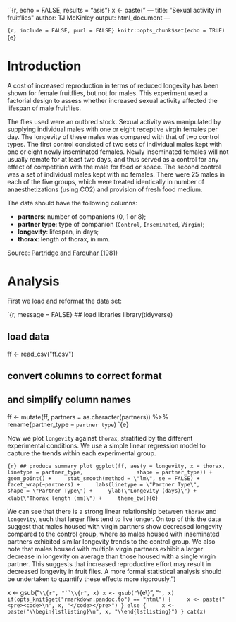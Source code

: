 ``{r, echo = FALSE, results = "asis"}
x <- paste("
---
title: \"Sexual activity in fruitflies\"
author: TJ McKinley
output: html_document
---

`{r, include = FALSE, purl = FALSE}
knitr::opts_chunk$set(echo = TRUE)
`{e}

# Introduction

A cost of increased reproduction in terms of reduced longevity has been shown for female fruitflies, but not for males. This experiment used a factorial design to assess whether increased sexual activity affected the lifespan of male fruitflies.

The flies used were an outbred stock. Sexual activity was manipulated by supplying individual males with one or eight receptive virgin females per day. The longevity of these males was compared with that of two control types. The first control consisted of two sets of individual males kept with one or eight newly inseminated females. Newly inseminated females will not usually remate for at least two days, and thus served as a control for any effect of competition with the male for food or space. The second control was a set of individual males kept with no females. There were 25 males in each of the five groups, which were treated identically in number of anaesthetizations (using CO2) and provision of fresh food medium.

The data should have the following columns:

* **partners**: number of companions (0, 1 or 8);
* **partner type**: type of companion (`Control`, `Inseminated`, `Virgin`);
* **longevity**: lifespan, in days;
* **thorax**: length of thorax, in mm.

Source: [Partridge and Farquhar (1981)](http://www.annualreviews.org/doi/pdf/10.1146/annurev.pu.04.050183.001103)

# Analysis

First we load and reformat the data set:

`{r, message = FALSE}
## load libraries
library(tidyverse)

## load data
ff <- read_csv(\"ff.csv\")

## convert columns to correct format
## and simplify column names
ff <- mutate(ff, partners = as.character(partners)) %>%
    rename(partner_type = `partner type`)
`{e}

Now we plot `longevity` against `thorax`, stratified by the different experimental conditions. We use a simple linear regression model to capture the trends within each experimental group.

`{r}
## produce summary plot
ggplot(ff, aes(y = longevity, x = thorax, 
               linetype = partner_type, 
               shape = partner_type)) +
    geom_point() +
    stat_smooth(method = \"lm\", se = FALSE) +
    facet_wrap(~partners) +
    labs(linetype = \"Partner Type\", 
         shape = \"Partner Type\") +
    ylab(\"Longevity (days)\") +
    xlab(\"Thorax length (mm)\") +
    theme_bw()
`{e}

We can see that there is a strong linear relationship between `thorax` and `longevity`, such that larger flies tend to live longer. On top of this the data suggest that males housed with virgin partners show decreased longevity compared to the control group, where as males housed with inseminated partners exhibited similar longevity trends to the control group. We also note that males housed with multiple virgin partners exhibit a larger decrease in longevity on average than those housed with a single virgin partner. This suggests that increased reproductive effort may result in decreased longevity in fruit flies. A more formal statistical analysis should be undertaken to quantify these effects more rigorously.")

x <- gsub("`\\{r", "``\\{r", x)
x <- gsub("`\\{e\\}", "``", x)
if(opts_knit$get("rmarkdown.pandoc.to") == "html") {
    x <- paste("<pre><code>\n", x, "</code></pre>")
} else {
    x <- paste("\\begin{lstlisting}\n", x, "\\end{lstlisting}")
}
cat(x)
``
